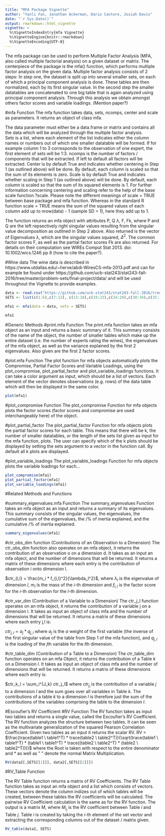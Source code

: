 ---
title: "MFA Package Vignette"
author: "Yanli Fan, Jonathan Ackerman, Dario Cantore, Josiah Davis"
date: "`r Sys.Date()`"
output: rmarkdown::html_vignette
vignette: >
  %\VignetteIndexEntry{mfa Vignette}
  %\VignetteEngine{knitr::rmarkdown}
  %\VignetteEncoding{UTF-8}
---
The mfa package can be used to perform Multiple Factor Analysis (MFA, also called multiple factorial analysis) on a given dataset or matrix. The centerpiece of the package is the mfa() function, which performs multiple factor analysis on the given data. 
Multiple factor analysis consists of 2 steps: In step one, the dataset is split up into several smaller sets, on each of which a principal component analysis is done. These tables are then normalized, each by its first singular value. In the second step the smaller datatables are concatenated to one big table that is again analyzed using principal component analysis. Through this analysis we obtain amongst others factor scores and variable loadings. (Mention paper?)

#mfa Function
The mfa function takes data, sets, ncomps, center and scale as parameters. It returns an object of class mfa.

The data parameter must either be a data.frame or matrix and contains all the data which will be analyzed through the multiple factor analysis.  
Sets is a list, where each element of the list indicates either the column names or numbers out of which one smaller datatable will be formed. If for example column 1 to 3 corresponds to the observation of one expert, the first element of sets will be 1:3. 
ncomps is the number of factors / components that will be extracted. If left to default all factors will be extracted.
Center is by default True and indicates whether centering in Step 1 (as outlined above) will be done. By default, each column is scaled so that the sum of its elements is zero.
Scale is by default True and indicates whether scaling in Step 1 (as outlined above) will  be done. By default, each column is scaled so that the sum of its squared elements is 1.
For further information concerning centering and scaling refer to the help of the base scale function ?scale. Please note the different meanings of scale = TRUE between base package and mfa function. Whereas in the standard R function scale = TRUE means the sum of the squared values of each column add up to nrow(data) - 1 (sample SD = 1), here they add up to 1.

The function returns an mfa object with attributes P, Q $\lambda$, F, Fk, where P and Q are the left repsectively right singular values resulting from the singular value decomposition as outlined in Step 2 above. Also returned is the vector of Eigenvalues $\lambda$, which are the singular values squared, $\Delta^2$. The common factor scores F, as well as the partial factor scores Fk are also returned. For details on their computation see WIREs Comput Stat 2013. doi: 10.1002/wics.1246 pp 8 (how to cite the paper?).

#Wine data
The wine data is described in https://www.utdallas.edu/~herve/abdi-WiresCS-mfa-2013.pdf and can for example be found under https://github.com/ucb-stat243/stat243-fall-2016/tree/master/problem-sets/ﬁnal-project/data/ and will be used throughout the Vignette to provide examples.



```{r}
data <- read.csv("https://github.com/ucb-stat243/stat243-fall-2016/tree/master/problem-sets/ﬁnal-project/data/wines.csv")
SETS <- list(c(1:6),c(7:12), c(13:18),c(19:23),c(24:29),c(30:34),c(35:38),c(39:44),c(45:49),c(50:53))

mfa1 <- mfa(data = data, sets = SETS)

mfa1

```




#Generic Methods
#print.mfa Function
The print.mfa function takes an mfa object as an input and returns a basic summary of it. This summary consists of the name of the object, the number of smaller tables which make up the entire dataset (i.e. the number of experts rating the wines), the eigenvalues of the mfa object, as well as the variance explained by the first 2 eigenvalues. Also given are the first 2 factor scores.


#plot.mfa Function
The plot function for mfa objects automatically plots the Compromise, Partial Factor Scores and Variable Loadings, using the plot_compromise, plot_partial_factor and plot_variable_loadings functions. It can take a color argument as input, which should be a list of vectors. Each element of the vector denotes observations (e.g. rows) of the data table which will then be displayed in the same color.

```{r}
plot(mfa1)
```


#plot_compromise Function
The plot_compromise Function for mfa objects plots the factor scores (factor scores and compromise are used interchangeably here) of the object.

#plot_partial_factor
The plot_partial_factor Function for mfa objects plots the partial factor scores for each table. This means that there will be k, the number of smaller datatables, or the length of the sets list given as input for the mfa function, plots. The user can specify which of the k plots should be displayed by setting the sets argument to a vector in the function call. By default all k plots are displayed.

#plot_variable_loadings
The plot_variable_loadings Function for mfa objects plots the variable loadings for each...
```{r}
plot_compromise(mfa1)
plot_partial_factor(mfa1)
plot_variable_loadings(mfa1)

```




#Related Methods and Functions

#summary_eigenvalues.mfa Function
The summary_eigenvalues Function takes an mfa object as an input and returns a summary of its eigenvalues. This summary consists of the singular values, the eigenvalues, the cumulative sum of the eigenvalues, the /% of inertia explained, and the cumulative /% of inertia explained. 
```{r}
summary_eigenvalues(mfa1)
```


#ctr_obs_dim function (Contributions of an Observation to a Dimension)
The ctr_obs_dim function also operates on an mfa object, it returns the contribution of an observation o on a dimension d. It takes as an input an mfa object, and the number of dimensions that will be returned. It returns a matrix of these dimensions where each entry is the contribution of observation i onto dimension l.

$ctr_{i,l} = \frac{m_i * f_{i,l}^2}{\lambda_l^2}$, where $\lambda_l$ is the eigenvalue of dimension $l$, $m_i$ is the mass of the $i$-th dimension and $f_{i,l}$ is the factor score for the $i$-th observation for the $l$-th dimension.

#ctr_var_dim (Contribution of a Variable to a Dimension)
The ctr_j_l function operates on an mfa object, it returns the contribution of a variable j on a dimension l.  It takes as input an object of class mfa and the number of dimensions that will be returned. It returns a matrix of these dimensions where each entry j,l is:

$ctr_{j,l} = a_j * q_{j,l}$ where $a_j$ is the $\alpha$ weight of the first variable (the inverse of the first singular value of the table from Step 1 of the mfa function), and $q_{j,l}$ is the loading of the $j$th variable for the $l$th dimension.


#ctr_table_dim (Contribution of a Table to a Dimension)
The ctr_table_dim function operates on an mfa Object, it returns the contribution of a Table $k$ on a Dimension $l$. It takes as input an object of class mfa and the number of dimensions that will be returned. It returns a matrix of these dimensions where each entry is: 

$ctr_k_l = \sum_i^{J_k} ctr_j_l$ where $ctr_j_l$ is the contribution of a variable $j$ to a dimension $l$ and the sum goes over all variables in Table $k$. The contributions of a table $k$ to a dimension $l$ is therefore just the sum of the contributions of the variables comprising the table to the dimension $l$.

#Escoufier's RV Coefficient
#RV Function
The RV function takes as input two tables and returns a single value, called the Escoufier's RV Coefficient.
The RV function analyzes the structure between two tables. It can be seen as the multivariate generalization of the squared Pearson Correlation Coefficient.
Given two tables as an input it returns the scalar RV.
RV = $\frac{trace(table1 \ table1^T) * trace(table2 \ table2^T)}{\sqrt(trace(table1 \ table1^T) * (table1 \ table1^T) * trace((table2 \ table2^T) * (table2 \ table2^T)))}$ where the Root is taken with respect to the entire denominator and $*$ as well as " " denote the normal Matrix Multiplication.

```{r}
RV(data2[,SETS[[1]]], data2[,SETS[[2]]])
```


#RV_Table Function

The RV Table function returns a matrix of RV Coefficients. 
The RV Table function takes as input an mfa object and a list which consists of vectors. These vectors denote the column indizes out of which tables will be created, between these tables the RV coefficients will be calculated. The pairwise RV Coefficient calculation is the same as for the RV function. The output is a matrix M, where $M_i_j$ is the RV coefficient between Table $i$ and Table $j$. Table $i$ is created by taking the $i$-th element of the set vector and extracting the corresponding columns out of the dataset / matrix given.

```{r}
RV_table(data2, SETS)
```




